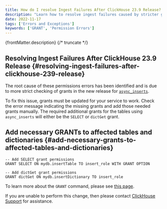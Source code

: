 ```yaml
---
title: How do I resolve Ingest Failures After ClickHouse 23.9 Release?
description: "Learn how to resolve ingest failures caused by stricter grant checking introduced in ClickHouse 23.9 for tables using `async_inserts`. Update grants to fix errors."
date: 2022-11-17
tags: ['Errors and Exceptions']
keywords: ['GRANT', 'Permission Errors']
---
```


{frontMatter.description}
{/* truncate */}

## Resolving Ingest Failures After ClickHouse 23.9 Release {#resolving-ingest-failures-after-clickhouse-239-release}

The root cause of these permissions errors has been identified and is due to more strict checking of grants in the new release for [`async_inserts`](/optimize/asynchronous-inserts).

To fix this issue, grants must be updated for your service to work. Check the error message indicating the missing grants and add those needed grants manually. The required additional grants for the tables using `async_inserts` will either be the `SELECT` or `dictGet` grant.

## Add necessary GRANTs to affected tables and dictionaries {#add-necessary-grants-to-affected-tables-and-dictionaries}

```
-- Add SELECT grant permissions
GRANT SELECT ON mydb.insertTable TO insert_role WITH GRANT OPTION

-- Add dictGet grant permissions
GRANT dictGet ON mydb.insertDictionary TO insert_role
```

To learn more about the `GRANT` command, please see [this page](/sql-reference/statements/grant).

If you are unable to perform this change, then please contact [ClickHouse Support](https://clickhouse.com/support/program) for assistance.
